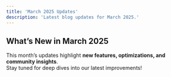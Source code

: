 ```yaml
---
title: 'March 2025 Updates'
description: 'Latest blog updates for March 2025.'
---
```


## What’s New in March 2025

This month’s updates highlight **new features, optimizations, and community insights**.  
Stay tuned for deep dives into our latest improvements!
